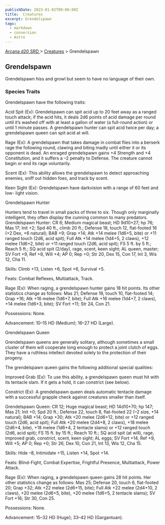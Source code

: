 ```yaml
---
publishDate: 2023-01-02T00:00:00Z
title:  Creatures
excerpt: Grendelspawn
tags:
  - markdown
  - conversion
  - Astro
---
```


[ Arcana d20 SRD ](/#arcanaD20) > [ Creatures](arcana-d20-srd-creatures-index) > Grendelspawn

##  Grendelspawn

Grendelspawn hiss and growl but seem to have no language of their own.

###  Species Traits

Grendelspawn have the following traits:

Acid Spit (Ex): Grendelspawn can spit acid up to 20 feet away as a ranged
touch attack; if the acid hits, it deals 2d6 points of acid damage per round
until it’s washed off with at least a gallon of water (a full-round action) or
until 1 minute passes. A grendelspawn hunter can spit acid twice per day; a
grendelspawn queen can spit acid at will.

Rage (Ex): A grendelspawn that takes damage in combat flies into a berserk
rage the following round, clawing and biting madly until either it or its
opponent is dead. An enraged grendelspawn gains +4 Strength and +4
Constitution, and it suffers a –2 penalty to Defense. The creature cannot
begin or end its rage voluntarily.

Scent (Ex): This ability allows the grendelspawn to detect approaching
enemies, sniff out hidden foes, and track by scent.

Keen Sight (Ex): Grendelspawn have darkvision with a range of 60 feet and low-
light vision.

Grendelspawn Hunter

Hunters tend to travel in small packs of three to six. Though only marginally
intelligent, they often display the cunning common to many predators.
Grendelspawn Hunter: CR 6; Medium magical beast; HD 9d10+27; hp 76; Mas 17;
Init +2; Spd 40 ft., climb 20 ft.; Defense 18, touch 12, flat-footed 16 (+2
Dex, +6 natural); BAB +9; Grap +14; Atk +14 melee (1d6+5, bite) or +11 ranged
touch (2d6, acid spit); Full Atk +14 melee (1d4+5, 2 claws), +12 melee (1d6+2,
bite) or +11 ranged touch (2d6, acid spit); FS 5 ft. by 5 ft.; Reach 5 ft.; SQ
acid spit (2/day), rage, scent, keen sight; AL queen, master; SV Fort +9, Ref
+8, Will +4; AP 0; Rep +0; Str 20, Dex 15, Con 17, Int 3, Wis 12, Cha 11.

Skills: Climb +13, Listen +6, Spot +6, Survival +5.

Feats: Combat Reflexes, Multiattack, Track.

Rage (Ex): When raging, a grendelspawn hunter gains 18 hit points. Its other
statistics change as follows: Mas 21; Defense 16, touch 10, flat-footed 14;
Grap +16; Atk +16 melee (1d6+7, bite); Full Atk +16 melee (1d4+7, 2 claws),
+14 melee (1d6+3, bite); SV Fort +11; Str 24, Con 21.

Possessions: None.

Advancement: 10–15 HD (Medium); 16–27 HD (Large).

Grendelspawn Queen

Grendelspawn queens are generally solitary, although sometimes a small cluster
of them will cooperate long enough to protect a joint clutch of eggs. They
have a ruthless intellect devoted solely to the protection of their progeny.

The grendelspawn queen gains the following additional special qualities:

Improved Grab (Ex): To use this ability, a grendelspawn queen must hit with
its tentacle slam. If it gets a hold, it can constrict (see below).

Constrict (Ex): A grendelspawn queen deals automatic tentacle damage with a
successful grapple check against creatures smaller than itself.

Grendelspawn Queen: CR 12; Huge magical beast; HD 14d10+70; hp 147; Mas 21;
Init +0; Spd 20 ft.; Defense 22, touch 8, flat-footed 22 (–2 size, +14
natural); BAB +14; Grap +30; Atk +20 melee (2d6+12, bite) or +12 ranged touch
(2d6, acid spit); Full Atk +20 melee (2d4+8, 2 claws), +18 melee (2d6+4,
bite), +18 melee (1d6+4, 2 tentacle slams) or +12 ranged touch (2d6, acid
spit); FS 15 ft. by 15 ft.; Reach 10 ft.; SQ acid spit (at will), rage,
improved grab, constrict, scent, keen sight; AL eggs; SV Fort +14, Ref +9,
Will +5; AP 0; Rep +0; Str 26, Dex 10, Con 21, Int 13, Wis 12, Cha 15.

Skills: Hide –8, Intimidate +15, Listen +14, Spot +14.

Feats: Blind-Fight, Combat Expertise, Frightful Presence, Multiattack, Power
Attack.

Rage (Ex): When raging, a grendelspawn queen gains 28 hit points. Her other
statistics change as follows: Mas 25; Defense 20, touch 6, flat-footed 20;
Grap +32; Atk +22 melee (2d6+15, bite); Full Atk +22 melee (2d4+10, 2 claws),
+20 melee (2d6+5, bite), +20 melee (1d6+5, 2 tentacle slams); SV Fort +16; Str
30, Con 25.

Possessions: None.

Advancement: 15–32 HD (Huge); 33–42 HD (Gargantuan).

